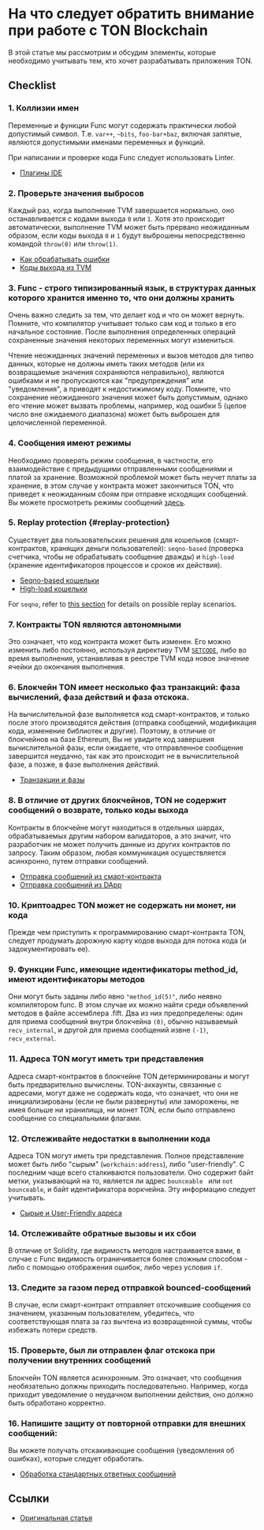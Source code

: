 
# На что следует обратить внимание при работе с TON Blockchain

В этой статье мы рассмотрим и обсудим элементы, которые необходимо учитывать тем, кто хочет разрабатывать приложения TON.

## Checklist

### 1. Коллизии имен

Переменные и функции Func могут содержать практически любой допустимый символ. Т.е. `var++`, `~bits`, `foo-bar+baz`, включая запятые, являются допустимыми именами переменных и функций.

При написании и проверке кода Func следует использовать Linter.

* [Плагины IDE](/v3/documentation/smart-contracts/getting-started/ide-plugins/)

### 2. Проверьте значения выбросов

Каждый раз, когда выполнение TVM завершается нормально, оно останавливается с кодами выхода `0` или `1`. Хотя это происходит автоматически, выполнение TVM может быть прервано неожиданным образом, если коды выхода `0` и `1` будут выброшены непосредственно командой `throw(0)` или `throw(1)`.

* [Как обрабатывать ошибки](/v3/documentation/smart-contracts/func/docs/builtins#throwing-exceptions)
* [Коды выхода из TVM](/v3/documentation/tvm/tvm-exit-codes)

### 3. Func - строго типизированный язык, в структурах данных которого хранится именно то, что они должны хранить

Очень важно следить за тем, что делает код и что он может вернуть. Помните, что компилятор учитывает только сам код и только в его начальное состояние. После выполнения определенных операций сохраненные значения некоторых переменных могут измениться.

Чтение неожиданных значений переменных и вызов методов для типво данных, которые не должны иметь таких методов (или их возвращаемые значения сохраняются неправильно), являются ошибками и не пропускаются как "предупреждения" или "уведомления", а приводят к недостижимому коду. Помните, что сохранение неожиданного значения может быть допустимым, однако его чтение может вызвать проблемы, например, код ошибки 5 (целое число вне ожидаемого диапазона) может быть выброшен для целочисленной переменной.

### 4. Сообщения имеют режимы

Необходимо проверять режим сообщения, в частности, его взаимодействие с предыдущими отправленными сообщениями и платой за хранение. Возможной проблемой может быть неучет платы за хранение, в этом случае у контракта может закончиться TON, что приведет к неожиданным сбоям при отправке исходящих сообщений. Вы можете просмотреть режимы сообщений [здесь](/v3/documentation/smart-contracts/message-management/sending-messages#message-modes).

### 5. Replay protection \{#replay-protection}

Существует два пользовательских решения для кошельков (смарт-контрактов, хранящих деньги пользователей): `seqno-based` (проверка счетчика, чтобы не обрабатывать сообщение дважды) и `high-load` (хранение идентификаторов процессов и сроков их действия).

* [Seqno-based кошельки](/v3/guidelines/dapps/asset-processing/payments-processing/#seqno-based-wallets)
* [High-load кошельки](/v3/guidelines/dapps/asset-processing/payments-processing/#high-load-wallets)

For `seqno`, refer to [this section](/v3/documentation/smart-contracts/message-management/sending-messages#mode3) for details on possible replay scenarios.

### 7. Контракты TON являются автономными

Это означает, что код контракта может быть изменен. Его можно изменить либо постоянно, используя директиву TVM [`SETCODE`](/v3/documentation/smart-contracts/func/docs/stdlib#set_code), либо во время выполнения, устанавливая в реестре TVM кода новое значение ячейки до окончания выполнения.

### 6. Блокчейн TON имеет несколько фаз транзакций: фаза вычислений, фаза действий и фаза отскока.

На вычислительной фазе выполняется код смарт-контрактов, и только после этого производятся действия (отправка сообщений, модификация кода, изменение библиотек и другие). Поэтому, в отличие от блокчейнов на базе Ethereum, Вы не увидите код завершеия вычислительной фазы, если ожидаете, что отправленное сообщение завершится неудачно, так как это происходит не в вычислительной фазе, а позже, в фазе выполнения действий.

* [Транзакции и фазы](/v3/documentation/tvm/tvm-overview#transactions-and-phases)

### 8. В отличие от других блокчейнов, TON не содержит сообщений о возврате, только коды выхода

Контракты в блокчейне могут находиться в отдельных шардах, обрабатываемых другим набором валидаторов, а это значит, что разработчик не может получить данные из других контрактов по запросу. Таким образом, любая коммуникация осуществляется асинхронно, путем отправки сообщений.

* [Отправка сообщений из смарт-контракта](/v3/documentation/smart-contracts/message-management/sending-messages)
* [Отправка сообщений из DApp](/v3/guidelines/ton-connect/guidelines/sending-messages)

### 10. Криптоадрес TON может не содержать ни монет, ни кода

Прежде чем приступить к программированию смарт-контракта TON, следует продумать дорожную карту кодов выхода для потока кода (и задокументировать ее).

### 9. Функции Func, имеющие идентификаторы method_id, имеют идентификаторы методов

Они могут быть заданы либо явно `"method_id(5)"`, либо неявно компилятором func. В этом случае их можно найти среди объявлений методов в файле ассемблера .fift. Два из них предопределены: один для приема сообщений внутри блокчейна `(0)`, обычно называемый `recv_internal`, и другой для приема сообщений извне `(-1)`, `recv_external`.

### 11. Адреса TON могут иметь три представления

Адреса смарт-контрактов в блокчейне TON детерминированы и могут быть предварительно вычислены. TON-аккаунты, связанные с адресами, могут даже не содержать кода, что означает, что они не инициализированы (если не были развернуты) или заморожены, не имея больше ни хранилища, ни монет TON, если было отправлено сообщение со специальными флагами.

### 12. Отслеживайте недостатки в выполнении кода

Адреса TON могут иметь три представления.
Полное представление может быть либо "сырым" (`workchain:address`), либо "user-friendly". С последним чаще всего сталкиваются пользователи. Оно содержит байт метки, указывающий на то, является ли адрес `bounceable ` или `not bounceable`, и байт идентификатора воркчейна. Эту информацию следует учитывать.

* [Сырые и User-Friendly адреса](/v3/documentation/smart-contracts/addresses#raw-and-user-friendly-addresses)

### 14. Отслеживайте обратные вызовы и их сбои

В отличие от Solidity, где видимость методов настраивается вами, в случае с Func видимость ограничивается более сложным способом - либо с помощью отображения ошибок, либо через условия `if`.

### 13. Следите за газом перед отправкой bounced-сообщений

В случае, если смарт-контракт отправляет отскочившие сообщения со значением, указанным пользователем, убедитесь, что соответствующая плата за газ вычтена из возвращенной суммы, чтобы избежать потери средств.

### 15. Проверьте, был ли отправлен флаг отскока при получении внутренних сообщений

Блокчейн TON является асинхронным. Это означает, что сообщения необязательно должны приходить последовательно. Например, когда приходит уведомление о неудачном выполнении действия, оно должно быть обработано корректно.

### 16. Напишите защиту от повторной отправки для внешних сообщений:

Вы можете получать отскакивающие сообщения (уведомления об ошибках), которые следует обработать.

* [Обработка стандартных ответных сообщений](/v3/documentation/smart-contracts/message-management/internal-messages#handling-of-standard-response-messages)

## Ссылки

* [Оригинальная статья](https://0xguard.com/things_to_focus_on_while_working_with_ton_blockchain)

<Feedback />
